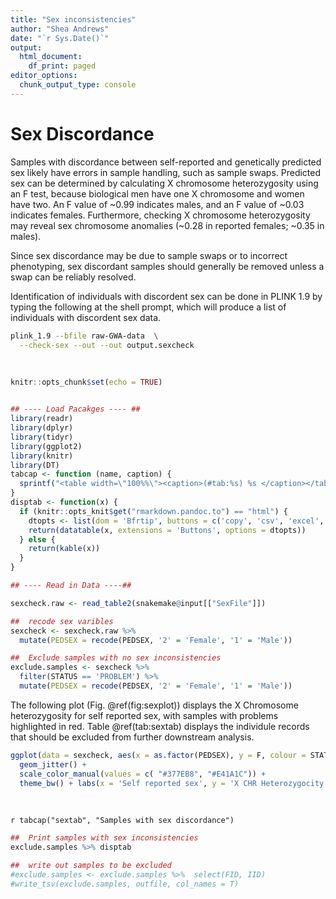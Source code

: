 ```yaml
---
title: "Sex inconsistencies"
author: "Shea Andrews"
date: "`r Sys.Date()`"
output:
  html_document:
    df_print: paged
editor_options:
  chunk_output_type: console
---
```


# Sex Discordance

Samples with discordance between self-reported and genetically predicted sex likely have errors in sample handling, such as sample swaps. Predicted sex can be determined by calculating X chromosome heterozygosity using an F test, because biological men have one X chromosome and women have two. An F value of ~0.99 indicates males, and an F value of ~0.03 indicates females. Furthermore, checking X chromosome heterozygosity may reveal sex chromosome anomalies (~0.28 in reported females; ~0.35 in males).

Since sex discordance may be due to sample swaps or to incorrect phenotyping, sex discordant samples should generally be removed unless a swap can be reliably resolved.

Identification of individuals with discordent sex can be done in PLINK 1.9 by typing the following at the shell prompt, which will produce a list of individuals with discordent sex data.


```bash
plink_1.9 --bfile raw-GWA-data  \
  --check-sex --out --out output.sexcheck
```
<br>

```r
knitr::opts_chunk$set(echo = TRUE)


## ---- Load Pacakges ---- ##
library(readr)
library(dplyr)
library(tidyr)
library(ggplot2)
library(knitr)
library(DT)
tabcap <- function (name, caption) {
  sprintf("<table width=\"100%%\"><caption>(#tab:%s) %s </caption></table>", name, caption)
}
disptab <- function(x) {
  if (knitr::opts_knit$get("rmarkdown.pandoc.to") == "html") {
    dtopts <- list(dom = 'Bfrtip', buttons = c('copy', 'csv', 'excel', 'pdf', 'print'))
    return(datatable(x, extensions = 'Buttons', options = dtopts))
  } else {
    return(kable(x))
  }
}
```

```r
## ---- Read in Data ----##

sexcheck.raw <- read_table2(snakemake@input[["SexFile"]])

##  recode sex varibles
sexcheck <- sexcheck.raw %>%
  mutate(PEDSEX = recode(PEDSEX, '2' = 'Female', '1' = 'Male'))

##  Exclude samples with no sex inconsistencies
exclude.samples <- sexcheck %>%
  filter(STATUS == 'PROBLEM') %>%
  mutate(PEDSEX = recode(PEDSEX, '2' = 'Female', '1' = 'Male'))
```

The following plot (Fig. \@ref(fig:sexplot)) displays the X Chromosome heterozygosity for self reported sex, with samples with problems highlighted in red. Table \@ref(tab:sextab) displays the individule records that should be excluded from further downstream analysis.
```r
ggplot(data = sexcheck, aes(x = as.factor(PEDSEX), y = F, colour = STATUS, shape = STATUS)) +
  geom_jitter() +
  scale_color_manual(values = c( "#377EB8", "#E41A1C")) +
  theme_bw() + labs(x = 'Self reported sex', y = 'X CHR Heterozygocity (F)') + theme(legend.position="bottom")
```
<br>

`r tabcap("sextab", "Samples with sex discordance")`

```r
##  Print samples with sex inconsistencies
exclude.samples %>% disptab

```


```r

##  write out samples to be excluded
#exclude.samples <- exclude.samples %>%  select(FID, IID)
#write_tsv(exclude.samples, outfile, col_names = T)

```
<br>
